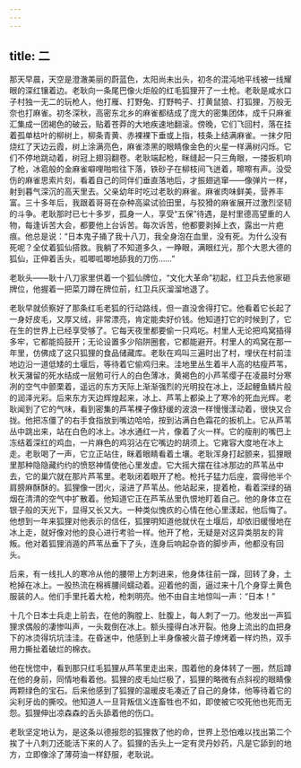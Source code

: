 ```yaml
---
---
---
```

title: 二
---




那天早晨，天空是澄澈美丽的蔚蓝色，太阳尚未出头，初冬的混沌地平线被一线耀眼的深红镶着边。老耿向一条尾巴像火炬般的红毛狐狸开了一土枪。老耿是咸水口子村独一无二的玩枪人，他打雁、打野兔、打野鸭子、打黄鼠狼、打狐狸，万般无奈也打麻雀。初冬深秋，高密东北乡的麻雀都结成了庞大的密集团体，成千只麻雀汇集成一团褐色的破云，贴着苍莽的大地疾速地翻滚。傍晚，它们飞回村，落在挂着孤单枯叶的柳树上，柳条青黄、赤裸裸下垂或上指，枝条上结满麻雀。一抹夕阳烧红了天边云霞，树上涂满亮色，麻雀漆黑的眼睛像金色的火星一样满树闪烁。它们不停地跳动着，树冠上翅羽翻卷。老耿端起枪，眯缝起一只三角眼，一搂扳机响了枪，冰雹般的金麻雀噼哩啪啦往下落，铁砂子在柳枝间飞迸着，嚓嚓有声。没受伤的麻雀思索片刻，看着自己的同伴们垂直落地后，才振翅逃窜——像弹片一样，射到暮气深沉的高天里去。父亲幼年时吃过老耿的麻雀。麻雀肉味鲜美，营养丰富。三十多年后，我跟着哥哥在杂种高粱试验田里，与狡猾的麻雀展开过激烈坚韧的斗争。老耿那时已七十多岁，孤身一人，享受“五保”待遇，是村里德高望重的人物，每逢诉苦大会，都要他上台诉苦。每次诉苦，他都要剥掉上衣，露出一片疤痕。他总是说：“日本鬼子捅了我十八刀，我全身泡在血里，没有死。为什么没有死呢？全仗着狐仙搭救。我躺了不知道多久，一睁眼，满眼红光，那个大恩大德的狐仙，正伸着舌头，呱唧呱唧地舔我的刀伤……”

老耿头——耿十八刀家里供着一个狐仙牌位，“文化大革命”初起，红卫兵去他家砸牌位，他握着一把菜刀蹲在牌位前，红卫兵灰溜溜地退了。

老耿早就侦察好了那条红毛老狐的行动路线，但一直没舍得打它。他看着它长起了一身好皮毛，又厚又绒，非常漂亮，肯定能卖好价钱。他知道打它的时候到了，它在生的世界上已经享受够了。它每天夜里都要偷一只鸡吃。村里人无论把鸡窝插得多牢，它都能捣鼓开；无论设置多少陷阱圈套，它都能避开。村里人的鸡窝在那一年里，仿佛成了这只狐狸的食品储藏库。老耿在鸡叫三遍时出了村，埋伏在村前洼地边沿一道低矮的土堰后，等待着它偷鸡归来。洼地里丛生着半人高的枯瘦芦苇，秋天潴留的死水结成一层勉可行人的白色薄冰，黄褐色的小芦苇缨子在凌晨时分寒冽的空气中颤栗着，遥远的东方天际上渐渐强烈的光明投在冰上，泛起鲤鱼鳞片般的润泽光彩。后来东方天边辉煌起来，冰上、芦苇上都染上了寒冷的死血光辉。老耿闻到了它的气味，看到密集的芦苇棵子像舒缓的波浪一样慢慢漾动着，很快又合拢。他把冻僵了的右手食指放到嘴边哈哈，按到沾满白色霜花的扳机上。它从芦苇丛中跳出来，站在白色的冰上。冰水通红一片，像着了火一样。它的瘦削的嘴巴上冻结着深红的鸡血，一片麻色的鸡羽沾在它嘴边的胡须上。它雍容大度地在冰上走。老耿喝了一声，它立正站住，眯着眼睛看着土壤。老耿浑身打起颤来，狐狸眼里那种隐隐藏约约的愤怒神情使他心里发虚。它大摇大摆在往冰那边的芦苇丛中去，它的巢穴就在那片芦苇里。老耿闭着眼开了枪。枪托子猛力后座，震得他半个肩膀麻酥酥的。狐狸像一团火，滚进了芦苇丛。他站起来，提着枪，看着深绿的硝烟在清清的空气中扩散着。他知道它正在芦苇丛里仇恨地盯着自己。他的身体立在银子般的天光下，显得又长又大。一种类似愧疚的心情在他心里漾起，他后悔了。他想到一年来狐狸对他表示的信任，狐狸明知道他就伏在土堰后，却依旧缓慢地在冰上走，就好像对他的良心进行考验一样。他开了枪，无疑是对这异类朋友的背叛。他对着狐狸消遁的芦苇丛垂下了头，连身后响起杂沓的脚步声，他都没有回头。

后来，有一线扎人的寒冷从他的腰带上方刺进来，他身体往前一蹿，回转了身，土枪掉在冰上。一股热流在棉裤腰间蠕动着。迎着他的面，逼过来十几个身穿土黄色服装的人。他们手里托着大枪，枪刺明亮。他不由自主地惊叫一声：“日本！”

十几个日本士兵走上前去，在他的胸膛上、肚腹上，每人刺了一刀。他发出一声狐狸求偶般的凄惨叫声，一头栽倒在冰上。额头撞得白冰开裂。他身上流出的血把身下的冰烫得坑坑洼洼。在昏迷中，他感到上半身像被火苗子燎烤着一样灼热，双手用力撕扯着破烂的棉衣。

他在恍惚中，看到那只红毛狐狸从芦苇里走出来，围着他的身体转了一圈，然后蹲在他的身前，同情地看着他。狐狸的皮毛灿烂极了，狐狸的略微有点斜视的眼睛像两颗绿色的宝石。后来他感到了狐狸的温暖皮毛凑近了自己的身体，他等待着它的尖利牙齿的撕咬。他知道人一旦背叛信义连畜牲也不如，即使被它咬死他也死而无怨。狐狸伸出凉森森的舌头舔着他的伤口。

老耿坚定地认为，是这条以德报怨的狐狸救了他的命，世界上恐怕难以找出第二个挨了十八刺刀还能活下来的人了。狐狸的舌头上一定有灵丹妙药，凡是它舔到的地方，立即像涂了薄荷油一样舒服，老耿说。